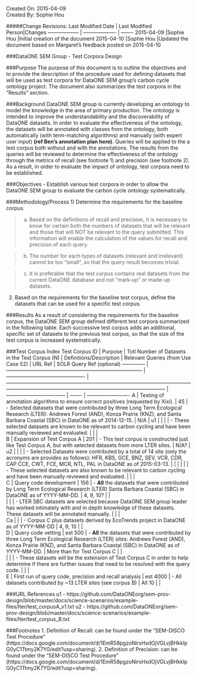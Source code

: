 Created On: 2015-04-09                                                   	
Created By: Sophie Hou

#####Change Revisions:
Last Modified Date | Last Modified Person|Changes
------------------ | ------------------- | -------
2015-04-09         |Sophie Hou           |Initial creation of the document
2015-04-10         |Sophie Hou           |Updated the document based on Margaret’s feedback posted on 2015-04-10

###DataONE SEM Group - Test Corpora Design 
 
###Purpose
The purpose of this document is to outline the objectives and to provide the description of the procedure used for defining datasets that will be used as test corpora for DataONE SEM group’s carbon cycle ontology project.  The document also summarizes the test corpora in the “Results” section.  
 
###Background
DataONE SEM group is currently developing an ontology to model the knowledge in the area of primary production.  The ontology is intended to improve the understandability and the discoverability of DataONE datasets.  In order to evaluate the effectiveness of the ontology, the datasets will be annotated with classes from the ontology, both automatically (with term-matching algorithms) and manually (with expert user input) **(ref Ben’s annotation plan here)**.  Queries will be applied to the a test corpus both without and with the annotations.  The results from the queries will be reviewed to determine the effectiveness of the ontology through the metrics of recall (see footnote 1) and precision (see footnote 2).  As a result, in order to evaluate the impact of ontology, test corpora need to be established.
 
###Objectives
- Establish various test corpora in order to allow the DataONE SEM group to evaluate the carbon cycle ontology systematically.

###Methodology/Process
1) Determine the requirements for the baseline corpus.

>a) Based on the definitions of recall and precision, it is necessary to know for certain both the numbers of datasets that will be relevant and those that will NOT be relevant to the query submitted.  This information will enable the calculation of the values for recall and precision of each query.

>b) The number for each types of datasets (relevant and irrelevant) cannot be too “small”, so that the query result becomes trivial.

>c) It is preferable that the test corpus contains real datasets from the current DataONE database and not “mark-up” or made-up datasets.

2) Based on the requirements for the baseline test corpus, define the datasets that can be used for a specific test corpus.

###Results
As a result of considering the requirements for the baseline corpus, the DataONE SEM group defined different test corpora summarized in the following table.  Each successive test corpus adds an additional, specific set of datasets to the previous test corpus, so that the size of the test corpus is increased systematically.

###Test Corpus Index
Test Corpus ID | Purpose                                                                           | Totl Number of Datasets in the Test Corpus (N) | Definitions/Description                                                                                                                                                                                   | Relevant Queries (from Use Case 52) | URL Ref | SOLR Query Ref (optional)
-------------- | --------------------------------------------------------------------------------  | ---------------------------------------------- | --------------------------------------------------------------------------------------------------------------------------------------------------------------------------------------------------------- | ----------------------------------- | ------- | -------------------------
A              | Testing of annotation algorithms to ensure correct positives (requested by Xixi). | 45                                             | - Selected datasets that were contributed by three Long Term Ecological Research (LTER): Andrews Forest (AND), Konza Prairie (KNZ), and Santa Barbara Coastal (SBC) in DataONE as of 2014-12-15.          | N/A                                 | u1      |
               |                                                                                   |                                                | - These selected datasets are known to be relevant to carbon cycling and have been manually reviewed and evaluated.                                                                                       |                                     |         |           
B              | Expansion of Test Corpus A                                                        | 201                                            | - This test corpus is constructed just like Test Corpus A, but with selected datasets from more LTER sites.                                                                                               | N/A?                                | u2      |
               |                                                                                   |                                                | - Selected Datasets were contributed by a total of 14 site (only the acronyms are provides as follows): HFR, KBS, GCE, BNZ, SEV, VCR, CDR, CAP CCE, CWT, FCE, MCR, NTL, PAL in DataONE as of 2015-03-13.  |                                     |         |
               |                                                                                   |                                                | - These selected datasets are also known to be relevant to carbon cycling and have been manually reviewed and evaluated.                                                                                  |                                     |         |               
C              | Query code development                                                            | 156                                            | - **All** the datasets that were contributed by Long Term Ecological Research (LTER) Santa Barbara Coastal (SBC) in DataONE as of YYYY-MM-DD.                                                             | 4, 9, 10?                           |         |          
               |                                                                                   |                                                | - LTER SBC datasets are selected because DataONE SEM group leader has worked intimately with and in depth knowledge of these datasets.  These datasets will be annotated manually.                        |                                     |         |          
Ca             |                                                                                   |                                                | - Corpus C plus datasets derived by EcoTrends project in DataONE as of YYYY-MM-DD                                                                                                                         | 4, 9, 10                            |         |   
D              | Query code vetting                                                                | est 500                                        | - **All** the datasets that were contributed by three Long Term Ecological Research (LTER) sites: Andrews Forest (AND), Konza Prairie (KNZ), and Santa Barbara Coastal (SBC) in DataONE as of YYYY-MM-DD. | More than for Test Corpus C         |         |                                
               |                                                                                   |                                                | - These datasets will be the extension of Test Corpus C in order to help determine if there are further issues that need to be resolved with the query code.                                              |                                     |         |                                                             
E              | First run of query code, precision and recall analysis                            | est 4000                                       | - All datasets contributed by ~13 LTER sites (see corpus B)                                                                                                                                               | All 10                              |         |                                                                            

###URL References
u1 - https://github.com/DataONEorg/sem-prov-design/blob/master/docs/science-scenarios/example-files/lter/test_corpusA_v1.txt
u2 - https://github.com/DataONEorg/sem-prov-design/blob/master/docs/science-scenarios/example-files/lter/test_corpus_B.txt

###Footnotes
1.     Definition of Recall: can be found under the “SEM-DISCO Test Procedure” (https://docs.google.com/document/d/1EmR58pgzoNirsHxdOjVGLvjBHkklpG0yC1Ttmy2K7Y0/edit?usp=sharing).
2.     Definition of Precision: can be found under the “SEM-DISCO Test Procedure” (https://docs.google.com/document/d/1EmR58pgzoNirsHxdOjVGLvjBHkklpG0yC1Ttmy2K7Y0/edit?usp=sharing).
